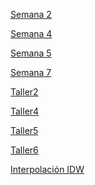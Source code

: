 

<a href="download/semana2.rar" download="Semana2.rar">Semana 2</a>

<a href="download/semana4.rar" download="Semana4.rar">Semana 4</a>


<a href="download/semana5.rar" download="Semana5.rar">Semana 5</a>


<a href="download/semana7.rar" download="Semana7.rar">Semana 7</a>


<a href="download/Taller2.rar" download="Taller2.rar">Taller2</a>


<a href="download/taller4.rar" download="Taller4.rar">Taller4</a>

<a href="download/Parroquias.rar" download="Taller5.rar">Taller5</a>

<a href="download/semana6.rar" download="Taller6.rar">Taller6</a>


<a href="download/IDW_R.rar" download="Interpolación_IDW_R.rar">Interpolación IDW </a>
